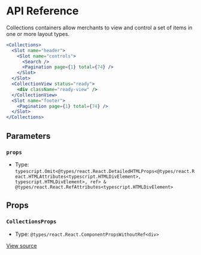 # API Reference

Collections containers allow merchants to view and control a set of items in one or more layout types.

```jsx
<Collections>
  <Slot name="header">
    <Slot name="controls">
      <Search />
      <Pagination page={1} total={74} />
    </Slot>
  </Slot>
  <CollectionView status="ready">
    <div className="ready-view" />
  </CollectionView>
  <Slot name="footer">
    <Pagination page={1} total={74} />
  </Slot>
</Collections>
```

## Parameters

### `props`

- Type: `typescript.Omit<@types/react.React.DetailedHTMLProps<@types/react.React.HTMLAttributes<typescript.HTMLDivElement>, typescript.HTMLDivElement>, ref> & @types/react.React.RefAttributes<typescript.HTMLDivElement>`

## Props

### `CollectionsProps`

- Type: `@types/react.React.ComponentPropsWithoutRef<div>`

[View source](https://github.com/vtex/shoreline/blob/18b8ed5ed/packages/components/src/collections/collections.tsx#L23)
